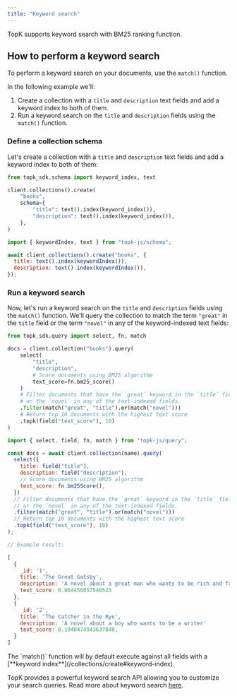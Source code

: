 ```yaml
---
title: "Keyword search"
---
```


TopK supports keyword search with BM25 ranking function.



## How to perform a keyword search

To perform a keyword search on your documents, use the `match()` function.

In the following example we'll:

1. Create a collection with a `title` and `description` text fields and add a keyword index to both of them.
2. Run a keyword search on the `title` and `description` fields using the `match()` function.

### Define a collection schema

Let's create a collection with a `title` and `description` text fields and add a keyword index to both of them:

<CodeGroup>

```python Python
from topk_sdk.schema import keyword_index, text

client.collections().create(
    "books",
    schema={
        "title": text().index(keyword_index()),
        "description": text().index(keyword_index()),
    },
)
```

```js Javascript
import { keywordIndex, text } from "topk-js/schema";

await client.collections().create("books", {
  title: text().index(keywordIndex()),
  description: text().index(keywordIndex()),
});
```

</CodeGroup>

### Run a keyword search

Now, let's run a keyword search on the `title` and `description` fields using the `match()` function.
We'll query the collection to match the term `"great"` in the `title` field or the term `"novel"` in any of the keyword-indexed text fields:

<CodeGroup>

```python Python
from topk_sdk.query import select, fn, match

docs = client.collection("books").query(
    select(
        "title",
        "description",
        # Score documents using BM25 algorithm
        text_score=fn.bm25_score()
    )
    # Filter documents that have the `great` keyword in the `title` field
    # or the `novel` in any of the text-indexed fields.
    .filter(match("great", "title").or(match("novel")))
    # Return top 10 documents with the highest text score
    .topk(field("text_score"), 10)
)
```


```js Javascript
import { select, field, fn, match } from "topk-js/query";

const docs = await client.collection(name).query(
  select({
    title: field("title"),
    description: field("description"),
    // Score documents using BM25 algorithm
    text_score: fn.bm25Score(),
  })
  // Filter documents that have the `great` keyword in the `title` field
  // or the `novel` in any of the text-indexed fields.
  .filter(match("great", "title").or(match("novel")))
  // Return top 10 documents with the highest text score
  .topk(field("text_score"), 10)
);

// Example result:

[
  {
    _id: '1',
    title: 'The Great Gatsby',
    description: 'A novel about a great man who wants to be rich and famous',
    text_score: 0.864456057548523
  },
  {
    _id: '2',
    title: 'The Catcher in the Rye',
    description: 'A novel about a boy who wants to be a writer'
    text_score: 0.1948474943637848,
  }
]
```

</CodeGroup>

<Note>
  The `match()` function will by default execute against all
  fields with a [**keyword index**](/collections/create#keyword-index).
</Note>

TopK provides a powerful keyword search API allowing you to customize your search queries.
Read more about keyword search [here](/documents/query#keyword-search).
